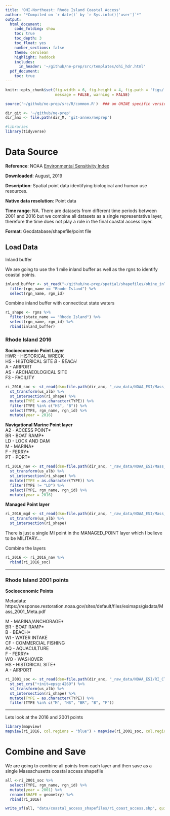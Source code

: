 ```yaml
---
title: 'OHI-Northeast: Rhode Island Coastal Access'
author: "*Compiled on `r date()` by `r Sys.info()['user']`*"
output: 
  html_document:
    code_folding: show
    toc: true
    toc_depth: 3
    toc_float: yes
    number_sections: false
    theme: cerulean
    highlight: haddock
    includes: 
      in_header: '~/github/ne-prep/src/templates/ohi_hdr.html'
  pdf_document:
    toc: true
---
```


``` r
knitr::opts_chunk$set(fig.width = 6, fig.height = 4, fig.path = 'figs/',
                      message = FALSE, warning = FALSE)

source('~/github/ne-prep/src/R/common.R')  ### an OHINE specific version of common.R

dir_git <- '~/github/ne-prep'
dir_anx <- file.path(dir_M, 'git-annex/neprep')

#libraries
library(tidyverse)
```

# Data Source
**Reference**: NOAA [Environmental Sensitivity Index](https://response.restoration.noaa.gov/maps-and-spatial-data/download-esi-maps-and-gis-data.html)

**Downloaded**: August, 2019

**Description**:  Spatial point data identifying biological and human use resources. 

**Native data resolution**: Point data

**Time range**: NA. There are datasets from different time periods between 2001 and 2016 but we combine all datasets as a single representative layer, therefore the time does not play a role in the final coastal access layer.

**Format**:  Geodatabase/shapefile/point file

## Load Data

Inland buffer

We are going to use the 1 mile inland buffer as well as the rgns to identify coastal points. 
```r
inland_buffer <- st_read("~/github/ne-prep/spatial/shapefiles/ohine_inland_1km.shp", quiet = T) %>%
  filter(rgn_name == "Rhode Island") %>%
  select(rgn_name, rgn_id)
```

Combine inland buffer with connecticut state waters

```r
ri_shape <- rgns %>%
  filter(state_name == "Rhode Island") %>%
  select(rgn_name, rgn_id) %>%
  rbind(inland_buffer)
```


### Rhode Island 2016

**Socioeconomic Point Layer**    
HWR - HISTORICAL WRECK  
HS - HISTORICAL SITE*
B - BEACH*  
A - AIRPORT  
AS - ARCHAEOLOGICAL SITE  
F3 - FACILITY  


```r
ri_2016_soc <- st_read(dsn=file.path(dir_anx, "_raw_data/NOAA_ESI/Mass_RhodeIsland_2016_GDB/MA_RI_ESI_2016.gdb"), layer = "SOCECON_POINT", quiet = T) %>%
  st_transform(us_alb) %>%
  st_intersection(ri_shape) %>%
  mutate(TYPE = as.character(TYPE)) %>%
  filter(TYPE %in% c("HS", "B")) %>%
  select(TYPE, rgn_name, rgn_id) %>%
  mutate(year = 2016)
```

**Navigational Marine Point layer**  
A2 - ACCESS POINT*  
BR - BOAT RAMP*  
LD - LOCK AND DAM  
M - MARINA*  
F - FERRY*  
PT - PORT*  

```r
ri_2016_nav <- st_read(dsn=file.path(dir_anx, "_raw_data/NOAA_ESI/Mass_RhodeIsland_2016_GDB/MA_RI_ESI_2016.gdb"), layer = "NAV_MARINE_POINT", quiet = T) %>%
  st_transform(us_alb) %>%
  st_intersection(ri_shape) %>%
  mutate(TYPE = as.character(TYPE)) %>%
  filter(TYPE != "LD") %>%
  select(TYPE, rgn_name, rgn_id) %>%
  mutate(year = 2016)
```

**Managed Point layer**

```r
ri_2016_mgd <- st_read(dsn=file.path(dir_anx, "_raw_data/NOAA_ESI/Mass_RhodeIsland_2016_GDB/MA_RI_ESI_2016.gdb"), layer = "MANAGED_POINT", quiet = T) %>%
  st_transform(us_alb) %>%
  st_intersection(ri_shape) 
```

There is just a single MI point in the MANAGED_POINT layer which I believe to be MILITARY...

Combine the layers

```r
ri_2016 <- ri_2016_nav %>%
  rbind(ri_2016_soc)
```

---

### Rhode Island 2001 points


**Socioeconomic Points**

Metadata: https://response.restoration.noaa.gov/sites/default/files/esimaps/gisdata/Mass_2001_Meta.pdf

M - MARINA/ANCHORAGE*  
BR - BOAT RAMP*  
B - BEACH*  
WI - WATER INTAKE  
CF - COMMERCIAL FISHING  
AQ - AQUACULTURE  
F - FERRY*   
WO - WASHOVER  
HS - HISTORICAL SITE*  
A - AIRPORT  

```r
ri_2001_soc <- st_read(dsn=file.path(dir_anx, "_raw_data/NOAA_ESI/RI_CT_NY_NJ_2001_Shapefiles/shape/soceconp.shp"), quiet = T) %>% 
  st_set_crs("+init=epsg:4269") %>%
  st_transform(us_alb) %>%
  st_intersection(ri_shape) %>%
  mutate(TYPE = as.character(TYPE)) %>%
  filter(TYPE %in% c("M", "HS", "BR", "B", "F"))
```

----

Lets look at the 2016 and 2001 points

```r
library(mapview)
mapview(ri_2016, col.regions = "blue") + mapview(ri_2001_soc, col.regions = "red")
```


# Combine and Save

We are going to combine all points from each layer and then save as a single Massachusetts coastal access shapefile

```r
all <-ri_2001_soc %>%
  select(TYPE, rgn_name, rgn_id) %>%
  mutate(year = 2001) %>%
  rename(SHAPE = geometry) %>%
  rbind(ri_2016)

write_sf(all, "data/coastal_access_shapefiles/ri_coast_access.shp", quiet = TRUE, delete_layer = TRUE)
```
